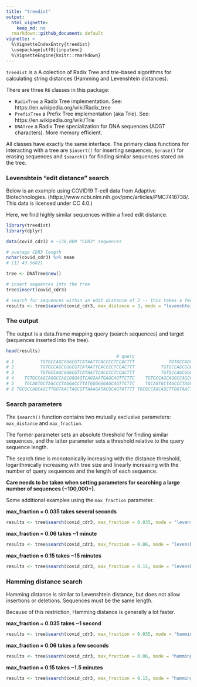 ```yaml
---
title: "treedist"
output:
  html_vignette:
    keep_md: no
  rmarkdown::github_document: default
vignette: >
  %\VignetteIndexEntry{treedist}
  \usepackage[utf8]{inputenc}
  %\VignetteEngine{knitr::rmarkdown}
---
```


<!-- <img src="hex.png" width = "130" height = "150" align="right" style="border:0px;padding:15px"> -->
 
<!-- [![CRAN\_Status\_Badge](http://www.r-pkg.org/badges/version/treedist)](https://cran.r-project.org/package=treedist) [![CRAN\_Downloads\_Badge](https://cranlogs.r-pkg.org/badges/treedist)](https://cran.r-project.org/package=treedist) -->
<!-- [![CRAN\_Downloads\_Total\_Badge](https://cranlogs.r-pkg.org/badges/grand-total/treedist)](https://cran.r-project.org/package=treedist) -->

`treedist` is a A colection of Radix Tree and trie-based algorithms for calculating string distances (Hamming and Levenshtein distances). 

There are three `R6` classes in this package: 

* `RadixTree` a Radix Tree implementation. See: https://en.wikipedia.org/wiki/Radix_tree
* `PrefixTree` a Prefix Tree implementation (aka Trie). See: https://en.wikipedia.org/wiki/Trie
* `DNATree` a Radix Tree specialization for DNA sequences (ACGT characters). More memory efficient. 

All classes have exactly the same interface. The primary class functions for interacting with a tree are `$insert()` for inserting sequences, `$erase()` for erasing sequences and `$search()` for finding similar sequences stored on the tree. 

### Levenshtein "edit distance" search

Below is an example using COVID19 T-cell data from Adaptive Biotechnologies. (https://www.ncbi.nlm.nih.gov/pmc/articles/PMC7418738/. This data is licensed under CC 4.0.)

Here, we find highly similar sequences within a fixed edit distance. 

```r
library(treedist)
library(dplyr)

data(covid_cdr3) # ~130,000 "CDR3" sequences

# average CDR3 length
nchar(covid_cdr3) %>% mean
# [1] 43.56821

tree <- DNATree$new()

# insert sequences into the tree
tree$insert(covid_cdr3)

# search for sequences within an edit distance of 3 -- this takes a few minutes
results <- tree$search(covid_cdr3, max_distance = 3, mode = "levenshtein", nthreads=8)

```
### The output

The output is a data.frame mapping query (search sequences) and target (sequences inserted into the tree). 
```r
head(results)
                                          # query                                        target distance
# 1          TGTGCCAGCGGGCGTCATAATTCACCCCTCCACTTT             TGTGCCAGCGGCTATAATTCACCCCTCCACTTT        3
# 2          TGTGCCAGCGGGCGTCATAATTCACCCCTCCACTTT          TGTGCCAGCGGGCGTCATAATTCACCCCTCCACTTT        0
# 3          TGTGCCAGCGGGCGTCATAATTCACCCCTCCACTTT          TGTGCCAGCGGGGACAGTAATTCACCCCTCCACTTT        3
# 4    TGTGCCAGCAGGCCAGCGGGAGTCAGGAATGAGCAGTTCTTC    TGTGCCAGCAGGCCAGCGGGAGTCAGGAATGAGCAGTTCTTC        0
# 5    TGCAGTGCTAGCCCTAGGACCTTATGGGGGGAGCAGTTCTTC    TGCAGTGCTAGCCCTAGGACCTTATGGGGGGAGCAGTTCTTC        0
# 6 TGCGCCAGCAGCTTGGTAACTAGCGTTAAAGATACGCAGTATTTT TGCGCCAGCAGCTTGGTAACTAGCGTTAAAGATACGCAGTATTTT        0
```

### Search parameters

The `$search()` function contains two mutually exclusive parameters: `max_distance` and `max_fraction`. 

The former parameter sets an absolute threshold for finding similar sequences, and the latter parameter sets a threshold relative to the query sequence length. 

The search time is monotonically increasing with the distance threshold, logarithmically increasing with tree size and linearly increasing with the number of query sequences and the length of each sequence. 

**Care needs to be taken when setting parameters for searching a large number of sequences (~100,000+).** 

Some additional examples using the `max_fraction` parameter.

**max_fraction = 0.035 takes several seconds**
```r
results <- tree$search(covid_cdr3, max_fraction = 0.035, mode = "levenshtein", nthreads=8)
```

**max_fraction = 0.06 takes ~1 minute**
```r
results <- tree$search(covid_cdr3, max_fraction = 0.06, mode = "levenshtein", nthreads=8)
```

**max_fraction = 0.15 takes ~15 minutes**
```r
results <- tree$search(covid_cdr3, max_fraction = 0.15, mode = "levenshtein", nthreads=8)
```
### Hamming distance search

Hamming distance is similar to Levenshtein distance, but does not allow insertions or deletions. Sequences must be the same length. 

Because of this restriction, Hamming distance is generally a lot faster. 

**max_fraction = 0.035 takes ~1 second**
```r
results <- tree$search(covid_cdr3, max_fraction = 0.035, mode = "hamming", nthreads=8)
```

**max_fraction = 0.06 takes a few seconds**
```r
results <- tree$search(covid_cdr3, max_fraction = 0.06, mode = "hamming", nthreads=8)
```

**max_fraction = 0.15 takes ~1.5 minutes**
```r
results <- tree$search(covid_cdr3, max_fraction = 0.15, mode = "hamming", nthreads=8)
```


